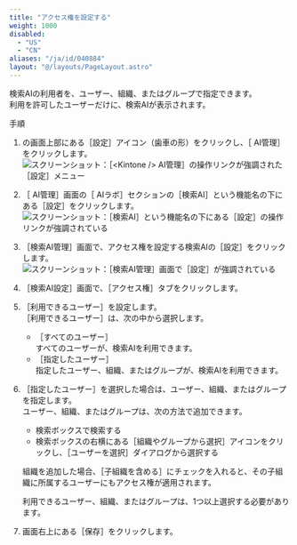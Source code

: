 ```yaml
---
title: "アクセス権を設定する"
weight: 1000
disabled:
  - "US"
  - "CN"
aliases: "/ja/id/040884"
layout: "@/layouts/PageLayout.astro"
---
```



検索AIの利用者を、ユーザー、組織、またはグループで指定できます。  
利用を許可したユーザーだけに、検索AIが表示されます。

<Heading level={2} id="assist_settings_search_prefs_access_10">手順</Heading>

1. <Kintone />の画面上部にある［設定］アイコン（歯車の形）をクリックし、［<Kintone /> AI管理］をクリックします。  
   <Img src="/k/kintone/img-ja/ai_enable_01.png" alt="スクリーンショット：［<Kintone /> AI管理］の操作リンクが強調された［設定］メニュー" />

1. ［<Kintone /> AI管理］画面の［<Kintone /> AIラボ］セクションの［検索AI］という機能名の下にある［設定］をクリックします。  
   <Img src="/k/kintone/img-ja/assist_ceate_01.png" alt="スクリーンショット：［検索AI］という機能名の下にある［設定］の操作リンクが強調されている" />

1. ［検索AI管理］画面で、アクセス権を設定する検索AIの［設定］をクリックします。  
   <Img src="/k/kintone/img-ja/search_prefs_change_01.png" alt="スクリーンショット：［検索AI管理］画面で［設定］が強調されている" />

1. ［検索AI設定］画面で、［アクセス権］タブをクリックします。

1. ［利用できるユーザー］を設定します。  
   ［利用できるユーザー］は、次の中から選択します。

    * ［すべてのユーザー］  
      すべてのユーザーが、検索AIを利用できます。
    * ［指定したユーザー］  
      指定したユーザー、組織、またはグループが、検索AIを利用できます。

1. ［指定したユーザー］を選択した場合は、ユーザー、組織、またはグループを指定します。  
   ユーザー、組織、またはグループは、次の方法で追加できます。

    * 検索ボックスで検索する
    * 検索ボックスの右横にある［組織やグループから選択］アイコンをクリックし、［ユーザーを選択］ダイアログから選択する

    組織を追加した場合、［子組織を含める］にチェックを入れると、その子組織に所属するユーザーにもアクセス権が適用されます。

   <Note>利用できるユーザー、組織、またはグループは、1つ以上選択する必要があります。</Note>

1. 画面右上にある［保存］をクリックします。
